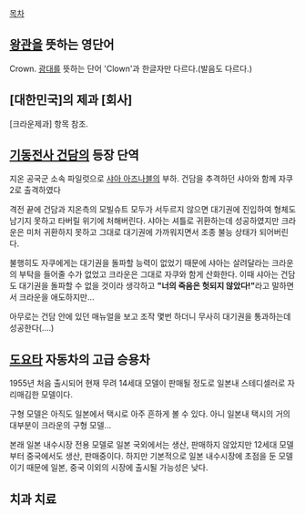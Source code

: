 [[목차]]
== [[왕관]]을 뜻하는 영단어 ==
Crown. [[광대]]를 뜻하는 단어 'Clown'과 한글자만 다르다.(발음도 다르다.)

== [대한민국]의 제과 [회사] ==
[크라운제과] 항목 참조.

== [[기동전사 건담]]의 등장 단역 ==
지온 공국군 소속 파일럿으로 [[샤아 아즈나블]]의 부하. 건담을 추격하던 샤아와 함께 자쿠 2로 출격하였다

격전 끝에 건담과 지온측의 모빌슈트 모두가 서두르지 않으면 대기권에 진입하여 형체도 남기지 못하고 타버릴 위기에 처해버린다. 샤아는 셔틀로 귀환하는데 성공하였지만 크라운은 미처 귀환하지 못하고 그대로 대기권에 가까워지면서 조종 불능 상태가 되어버린다.

불행히도 자쿠에게는 대기권을 돌파할 능력이 없었기 때문에 샤아는 살려달라는 크라운의 부탁을 들어줄 수가 없었고 크라운은 그대로 자쿠와 함게 산화한다. 이때 샤아는 건담도 대기권을 돌파할 수 없을 것이라 생각하고 '''"너의 죽음은 헛되지 않았다!"'''라고 말하면서 크라운을 애도하지만... 

아무로는 건담 안에 있던 매뉴얼을 보고 조작 몇번 하더니 무사히 대기권을 통과하는데 성공한다(....)

== [[도요타]] 자동차의 고급 승용차 ==

1955년 처음 출시되어 현재 무려 14세대 모델이 판매될 정도로 일본내 스테디셀러로 자리매김한 모델이다.

구형 모델은 아직도 일본에서 택시로 아주 흔하게 볼 수 있다. 아니 일본내 택시의 거의 대부분이 크라운의 구형 모델...

본래 일본 내수시장 전용 모델로 일본 국외에서는 생산, 판매하지 않았지만 12세대 모델부터 중국에서도 생산, 판매중이다. 하지만 기본적으로 일본 내수시장에 초점을 둔 모델이기 때문에 일본, 중국 이외의 시장에 출시될 가능성은 낮다.

== 치과 치료 ==
